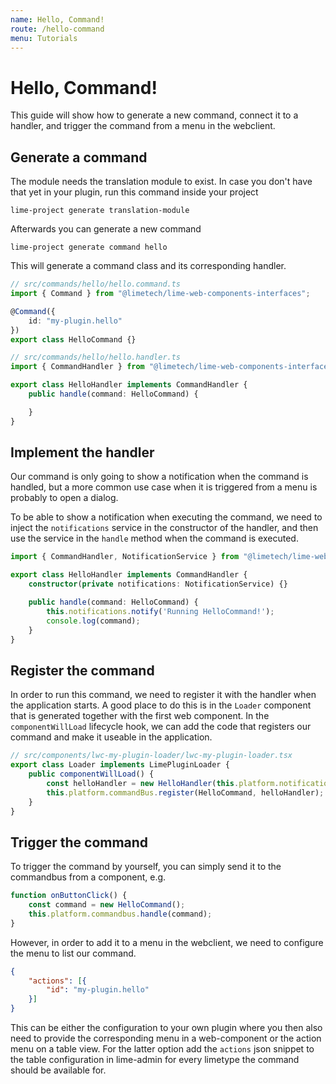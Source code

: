 ```yaml
---
name: Hello, Command!
route: /hello-command
menu: Tutorials
---
```


# Hello, Command!

This guide will show how to generate a new command, connect it to a handler, and trigger the command from a menu in the
webclient.

## Generate a command

The module needs the translation module to exist. In case you don't have that yet in your plugin, run this command inside your project

```
lime-project generate translation-module
```

Afterwards you can generate a new command

```
lime-project generate command hello
```

This will generate a command class and its corresponding handler.

```typescript
// src/commands/hello/hello.command.ts
import { Command } from "@limetech/lime-web-components-interfaces";

@Command({
    id: "my-plugin.hello"
})
export class HelloCommand {}
```

```typescript
// src/commands/hello/hello.handler.ts
import { CommandHandler } from "@limetech/lime-web-components-interfaces";

export class HelloHandler implements CommandHandler {
    public handle(command: HelloCommand) {

    }
}
```

## Implement the handler

Our command is only going to show a notification when the command is handled, but a more common use case when it is
triggered from a menu is probably to open a dialog.

To be able to show a notification when executing the command, we need to inject the `notifications` service in the
constructor of the handler, and then use the service in the `handle` method when the command is executed.


```typescript
import { CommandHandler, NotificationService } from "@limetech/lime-web-components-interfaces";

export class HelloHandler implements CommandHandler {
    constructor(private notifications: NotificationService) {}

    public handle(command: HelloCommand) {
        this.notifications.notify('Running HelloCommand!');
        console.log(command);
    }
}
```

## Register the command

In order to run this command, we need to register it with the handler when the application starts. A good place to do
this is in the `Loader` component that is generated together with the first web component. In the `componentWillLoad`
lifecycle hook, we can add the code that registers our command and make it useable in the application.

```typescript
// src/components/lwc-my-plugin-loader/lwc-my-plugin-loader.tsx
export class Loader implements LimePluginLoader {
    public componentWillLoad() {
        const helloHandler = new HelloHandler(this.platform.notifications);
        this.platform.commandBus.register(HelloCommand, helloHandler);
    }
}
```

## Trigger the command

To trigger the command by yourself, you can simply send it to the commandbus from a component, e.g.

```typescript
function onButtonClick() {
    const command = new HelloCommand();
    this.platform.commandbus.handle(command);
}
```

However, in order to add it to a menu in the webclient, we need to configure the menu to list our command.

```json
{
    "actions": [{
        "id": "my-plugin.hello"
    }]
}
```
This can be either the configuration to your own plugin where you then also need to provide the corresponding menu in a web-component
or the action menu on a table view. For the latter option add the `actions` json snippet to the table configuration in lime-admin
for every limetype the command should be available for.
